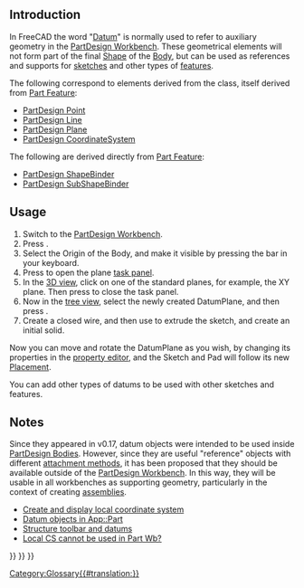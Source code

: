 <languages/>
<translate>

== Introduction == <!--T:1-->

<!--T:2-->
In FreeCAD the word "[[Datum|Datum]]" is normally used to refer to auxiliary geometry in the [[PartDesign_Workbench|PartDesign Workbench]]. These geometrical elements will not form part of the final [[Shape|Shape]] of the [[Body|Body]], but can be used as references and supports for [[Sketch|sketches]] and other types of [[Feature|features]].

<!--T:3-->
The following correspond to elements derived from the {{incode|Part::Datum}} class, itself derived from [[Part_Feature|Part Feature]]:
* [[PartDesign_Point|PartDesign Point]]
* [[PartDesign_Line|PartDesign Line]]
* [[PartDesign_Plane|PartDesign Plane]]
* [[PartDesign_CoordinateSystem|PartDesign CoordinateSystem]]

<!--T:4-->
The following are derived directly from [[Part_Feature|Part Feature]]:
* [[PartDesign_ShapeBinder|PartDesign ShapeBinder]]
* [[PartDesign_SubShapeBinder|PartDesign SubShapeBinder]]

==Usage== <!--T:5-->

<!--T:6-->
# Switch to the [[PartDesign_Workbench|PartDesign Workbench]].
# Press {{Button|[[File:PartDesign_Body.svg|16px]] [[PartDesign_Body|PartDesign Body]]}}.
# Select the Origin of the Body, and make it visible by pressing the {{KEY|Space}} bar in your keyboard.
# Press {{Button|[[File:PartDesign_Plane.svg|16px]] [[PartDesign_Plane|PartDesign Plane]]}} to open the plane [[task_panel|task panel]].
# In the [[3D_view|3D view]], click on one of the standard planes, for example, the XY plane. Then press {{Button|OK}} to close the task panel.
# Now in the [[tree_view|tree view]], select the newly created DatumPlane, and then press {{Button|[[File:PartDesign_NewSketch.svg|16px]] [[PartDesign_NewSketch|PartDesign NewSketch]]}}.
# Create a closed wire, and then use {{Button|[[File:PartDesign_Pad.svg|16px]] [[PartDesign_Pad|PartDesign Pad]]}} to extrude the sketch, and create an initial solid.

<!--T:7-->
Now you can move and rotate the DatumPlane as you wish, by changing its properties in the [[property_editor|property editor]], and the Sketch and Pad will follow its new [[Placement|Placement]].

<!--T:8-->
You can add other types of datums to be used with other sketches and features.

== Notes == <!--T:9-->

<!--T:10-->
Since they appeared in v0.17, datum objects were intended to be used inside [[PartDesign_Body|PartDesign Bodies]]. However, since they are useful "reference" objects with different [[Part_EditAttachment|attachment methods]], it has been proposed that they should be available outside of the [[PartDesign_Workbench|PartDesign Workbench]]. In this way, they will be usable in all workbenches as supporting geometry, particularly in the context of creating [[Assembly|assemblies]].
* [https://forum.freecadweb.org/viewtopic.php?f=10&t=2604 Create and display local coordinate system]
* [https://forum.freecadweb.org/viewtopic.php?f=22&t=33654 Datum objects in App::Part]
* [https://forum.freecadweb.org/viewtopic.php?t=42759 Structure toolbar and datums]
* [https://forum.freecadweb.org/viewtopic.php?f=3&t=42960 Local CS cannot be used in Part Wb?]

</translate>
{{PartDesign Tools navi{{#translation:}}}}
{{Document objects navi{{#translation:}}}}
{{Userdocnavi{{#translation:}}}}
[[Category:Glossary{{#translation:}}]]